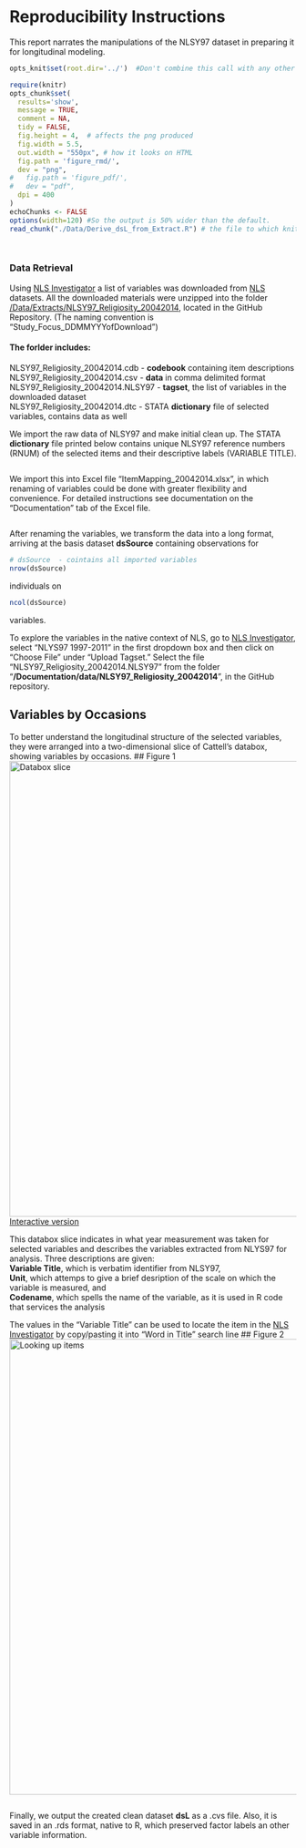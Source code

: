 Reproducibility Instructions
=================================================
This report narrates the manipulations of the NLSY97 dataset in preparing it for longitudinal modeling.


<!--  Set the working directory to the repository's base directory; this assumes the report is nested inside of only one directory.-->
```r
opts_knit$set(root.dir='../')  #Don't combine this call with any other chunk -especially one that uses file paths.
```

<!-- Set the report-wide options, and point to the external code file. -->
```r
require(knitr)
opts_chunk$set(
  results='show', 
  message = TRUE,
  comment = NA, 
  tidy = FALSE,
  fig.height = 4,  # affects the png produced 
  fig.width = 5.5, 
  out.width = "550px", # how it looks on HTML
  fig.path = 'figure_rmd/',     
  dev = "png",
#   fig.path = 'figure_pdf/',     
#   dev = "pdf",
  dpi = 400
)
echoChunks <- FALSE
options(width=120) #So the output is 50% wider than the default.
read_chunk("./Data/Derive_dsL_from_Extract.R") # the file to which knitr calls for the chunks
```

```r
```

```r
```


### Data Retrieval
Using [NLS Investigator](https://www.nlsinfo.org/investigator/pages/login.jsp) a list of variables was downloaded from [NLS](http://www.bls.gov/nls/) datasets. All the downloaded materials  were unzipped into  the folder [/Data/Extracts/NLSY97_Religiosity_20042014](https://github.com/andkov/Longitudinal_Models_of_Religiosity_NLSY97/tree/master/Data/Extracts/NLSY97_Religiosity_20042014), located in the GitHub Repository. 
(The naming convention is "Study_Focus_DDMMYYYofDownload")   

#### The forlder includes:    
NLSY97_Religiosity_20042014.cdb - **codebook** containing item descriptions  
NLSY97_Religiosity_20042014.csv - **data** in comma delimited format  
NLSY97_Religiosity_20042014.NLSY97 - **tagset**, the list of variables in the downloaded dataset  
NLSY97_Religiosity_20042014.dtc - STATA **dictionary** file of selected variables, contains data as well
  

We import the raw data of NLSY97 and make initial clean up. The STATA **dictionary** file printed below  contains unique NLSY97 reference numbers (RNUM) of the selected items and their descriptive labels (VARIABLE TITLE).
<!-- run initial import from the databank defined by tagset. --> 
```r
```
We import this into Excel file "ItemMapping_20042014.xlsx", in which renaming of variables could be done with greater flexibility and convenience. For detailed instructions see documentation on the "Documentation" tab of the Excel file.

```r
```

After renaming the variables, we transform the data into a long format, arriving at the basis dataset **dsSource** containing observations for
```r
# dsSource  - cointains all imported variables
nrow(dsSource)
```
individuals on  
```r
ncol(dsSource)
```
variables.

To explore the variables in the native context of NLS, go to [NLS Investigator](https://www.nlsinfo.org/investigator/pages/login.jsp), select "NLYS97 1997-2011" in the first dropdown box and then click on "Choose File" under "Upload Tagset." Select the file "NLSY97_Religiosity_20042014.NLSY97" from the folder "**/Documentation/data/NLSY97_Religiosity_20042014**", in the GitHub repository. 

## Variables by Occasions
To better understand the longitudinal structure of the selected variables, they were arranged into a two-dimensional slice of Cattell's databox, showing variables by occasions.
## Figure 1
<img link src="./figure_rmd/variables_layout.png" alt="Databox slice" style="width:800px;"/>  
[Interactive version](http://religiositynlys97.businesscatalyst.com/descriptives.html)

This databox slice indicates in what year measurement was taken for selected variables  and describes the variables extracted from NLYS97 for analysis. Three descriptions are given:  
**Variable Title**, which is verbatim identifier from NLSY97,  
**Unit**, which attemps to give a brief desription of the scale on which the variable is measured, and  
**Codename**, which spells the name of the variable, as it is used in R code that services the analysis

 The values in the "Variable Title" can be used to locate the item in the [NLS Investigator](https://www.nlsinfo.org/investigator/pages/login.jsp) by copy/pasting it into "Word in Title" search line
## Figure 2
<img src="./figure_rmd/nls_investigator_snapshot.png" alt="Looking up items" style="width:800px ;"/>


```r

```


Finally, we output the created clean dataset **dsL** as a .cvs file. Also, it is saved in an .rds format, native to R, which preserved factor labels an other variable information.
```r
```



